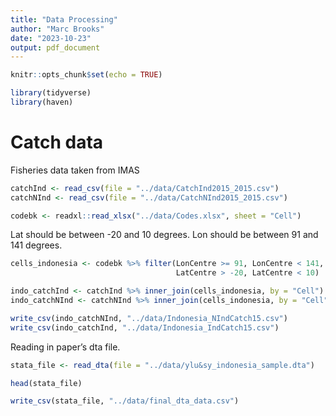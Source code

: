 ```yaml
---
title: "Data Processing"
author: "Marc Brooks"
date: "2023-10-23"
output: pdf_document
---
```


```r
knitr::opts_chunk$set(echo = TRUE)

library(tidyverse)
library(haven)
```


# Catch data 

Fisheries data taken from IMAS
```r
catchInd <- read_csv(file = "../data/CatchInd2015_2015.csv")
catchNInd <- read_csv(file = "../data/CatchNInd2015_2015.csv")

codebk <- readxl::read_xlsx("../data/Codes.xlsx", sheet = "Cell")
```



Lat should be between -20 and 10 degrees. Lon should be between 91 and 141 
degrees.

```r
cells_indonesia <- codebk %>% filter(LonCentre >= 91, LonCentre < 141,
                                     LatCentre > -20, LatCentre < 10)
```


```r
indo_catchInd <- catchInd %>% inner_join(cells_indonesia, by = "Cell")
indo_catchNInd <- catchNInd %>% inner_join(cells_indonesia, by = "Cell")

write_csv(indo_catchNInd, "../data/Indonesia_NIndCatch15.csv")
write_csv(indo_catchInd, "../data/Indonesia_IndCatch15.csv")
```



Reading in paper's dta file.

```r
stata_file <- read_dta(file = "../data/ylu&sy_indonesia_sample.dta")
```


```r
head(stata_file)

write_csv(stata_file, "../data/final_dta_data.csv")
```


